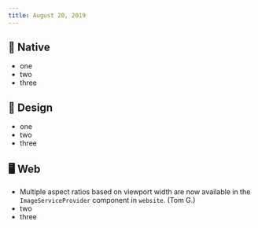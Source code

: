 ```yaml
---
title: August 20, 2019
---
```


## 📱 Native

-   one
-   two
-   three

## 🍭 Design

-   one
-   two
-   three

## 🖥 Web

-   Multiple aspect ratios based on viewport width are now available in the `ImageServiceProvider` component in `website`. (Tom G.)
-   two
-   three

